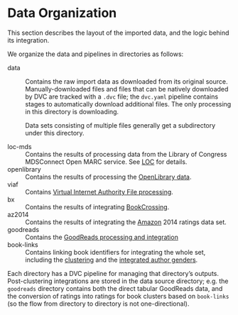 # Data Organization

This section describes the layout of the imported data, and the logic behind its
integration.

We organize the data and pipelines in directories as follows:

data
:   Contains the raw import data as downloaded from its original source.  Manually-downloaded files
    and files that can be natively downloaded by DVC are tracked with a `.dvc` file; the `dvc.yaml`
    pipeline contains stages to automatically download additional files.  The only processing in this
    directory is downloading.

    Data sets consisting of multiple files generally get a subdirectory under this directory.

loc-mds
:   Contains the results of processing data from the Library of Congress MDSConnect Open MARC service.
    See [LOC](loc.md) for details.

openlibrary
:   Contains the results of processing the [OpenLibrary data](openlib.md).

viaf
:   Contains [Virtual Internet Authority File processing](viaf.md).

bx
:   Contains the results of integrating [BookCrossing](bx.md).

az2014
:   Contains the results of integrating the [Amazon](amazon.md) 2014 ratings data set.

goodreads
:   Contains the [GoodReads processing and integration](goodreads.md)

book-links
:   Contains linking book identifiers for integrating the whole set, including the [clustering](cluster.md) and
    the [integrated author genders](gender.md).

Each directory has a DVC pipeline for managing that directory's outputs.  Post-clustering integrations are stored
in the data source directory; e.g. the `goodreads` directory contains both the direct tabular GoodReads data, and
the conversion of ratings into ratings for book clusters based on `book-links` (so the flow from directory to
directory is not one-directional).
